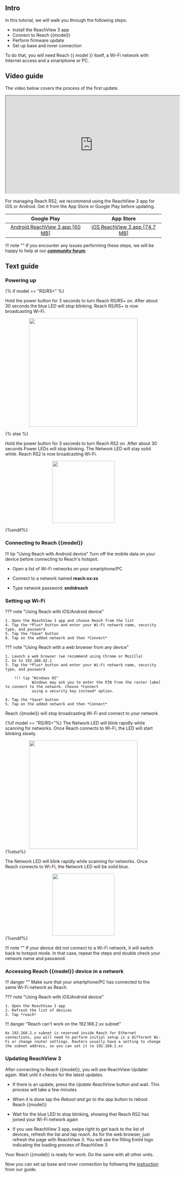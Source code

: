 ## Intro

In this tutorial, we will walk you through the following steps:

* Install the ReachView 3 app
* Connect to Reach {{model}}
* Perform firmware update
* Set up base and rover connection

To do that, you will need Reach {{ model }} itself, a Wi-Fi network with Internet access and a smartphone or PC.


## Video guide

The video below covers the process of the first update.

<div style="text-align: center;"><iframe title="Emlid manuals" width="560" height="315" src="https://www.youtube.com/embed/Miy8L_1AgCQ" allowfullscreen></iframe></div>

For managing Reach RS2, we recommend using the ReachView 3 app for iOS or Android. Get it from the App Store or Google Play before updating.

<center>

|Google Play|App Store|
|:-------------:|:----------:|
|[Android ReachView 3 app [60 MB]](https://play.google.com/store/apps/details?id=com.emlid.reachview3)|[iOS ReachView 3 app [74.7 MB]](https://apps.apple.com/us/app/reachview-3/id1463967138)|

</center>

!!! note ""
    If you encounter any issues performing these steps, we will be happy to help at our [**community forum**](http://community.emlid.com/).


## Text guide

### Powering up

{% if model == "RS/RS+" %}

Hold the power button for 3 seconds to turn Reach RS/RS+ on. After about 30 seconds the blue LED will stop blinking. Reach RS/RS+ is now broadcasting Wi-Fi.

<div style="text-align: center;"><img src="../img/quickstart/first-setup/{{model_path}}/running-hotspot.png" style="width: 350px;"></div>

{% else %}

Hold the power button for 3 seconds to turn Reach RS2 on. After about 30 seconds Power LEDs will stop blinking. The Network LED will stay solid white. Reach RS2 is now broadcasting Wi-Fi.

<p style="text-align: center;"><img src="../img/quickstart/first-setup/{{model_path}}/running-hotspot.png" style="width: 200px;"></p>

{%endif%}

### Connecting to Reach {{model}}

!!! tip "Using Reach with Android device"
    Turn off the mobile data on your device before connecting to Reach's hotspot.

* Open a list of Wi-Fi networks on your smartphone/PC

* Connect to a network named **reach:xx:xx**

* Type network password: **emlidreach**


### Setting up Wi-Fi

??? note "Using Reach with iOS/Android device"

    1. Open the ReachView 3 app and choose Reach from the list
    4. Tap the *Plus* button and enter your Wi-Fi network name, security type, and password
    5. Tap the *Save* button
    6. Tap on the added network and then *Connect*

??? note "Using Reach with a web browser from any device"

    1. Launch a web browser (we recommend using Chrome or Mozilla)
    2. Go to 192.168.42.1
    3. Tap the *Plus* button and enter your Wi-Fi network name, security type, and password
    
        !!! tip "Windows OS"
                Windows may ask you to enter the PIN from the router label to connect to the network. Choose *Connect 
                using a security key instead* option.
                
    4. Tap the *Save* button
    5. Tap on the added network and then *Connect*

Reach {{model}} will stop broadcasting Wi-Fi and connect to your network. 

{%if model == "RS/RS+"%}
The Network LED will blink rapidly while scanning for networks. Once Reach connects to Wi-Fi, the LED will start blinking slowly. 

<div style="text-align: center;"><img src="../img/quickstart/first-setup/{{model_path}}/running-client.gif" style="width: 350px;"></div>
{%else%}

The Network LED will blink rapidly while scanning for networks. Once Reach connects to Wi-Fi, the Network LED will be solid blue.

<div style="text-align: center;"><img src="../img/quickstart/first-setup/{{model_path}}/running-client.png" style="width: 200px;"></div>
{%endif%}

!!! note ""
    If your device did not connect to a Wi-Fi network, it will switch back to hotspot mode.
    In that case, repeat the steps and double check your network name and password. 


### Accessing Reach {{model}} device in a network

!!! danger ""
    Make sure that your smartphone/PC has connected to the same Wi-Fi network as Reach.

??? note "Using Reach with iOS/Android device"

    1. Open the ReachView 3 app
    2. Refresh the list of devices
    3. Tap *reach*

!!! danger "Reach can't work on the 192.168.2.xx subnet"

    As 192.168.2.x subnet is reserved inside Reach for Ethernet connections, you will need to perform initial setup in a different Wi-Fi or change router settings. Routers usually have a setting to change the subnet address, so you can set it to 192.168.1.xx

### Updating ReachView 3

After connecting to Reach {{model}}, you will see ReachView Updater again. Wait until it checks for the latest updates.

* If there is an update, press the *Update ReachView* button and wait. This process will take a few minutes

* When it is done tap the *Reboot and go to the app* button to reboot Reach {{model}}

* Wait for the blue LED to stop blinking, showing that Reach RS2 has joined your Wi-Fi network again

* If you use ReachView 3 app, swipe right to get back to the list of devices, refresh the list and tap *reach*. As for the web browser, just refresh the page with ReachView 3. You will see the filling Emlid logo indicating the loading process of ReachView 3

Your Reach {{model}} is ready for work. Do the same with all other units.

Now you can set up base and rover connection by following the [instruction](base-rover-setup.md) from our guide.